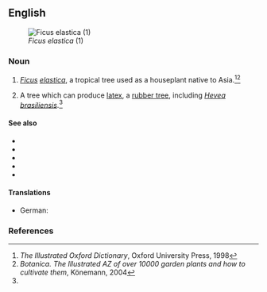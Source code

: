 ==English==
[[Image:Ficus elastica1.jpg|thumb|''Ficus elastica'' (1)]]

===Noun===
{{en-noun|sg=[[rubber]] [[plant]]}}

# {{botany}} ''[[Ficus]] [[elastica]]'', a tropical tree used as a houseplant native to Asia.<ref name="Illustr. Oxford 1998">''The Illustrated Oxford Dictionary'', Oxford University Press, 1998</ref><ref>''Botanica. The Illustrated AZ of over 10000 garden plants and how to cultivate them'', Könemann, 2004</ref>
# {{botany}} A tree which can produce [[latex]], a [[rubber tree]], including ''[[Hevea]] [[brasiliensis]]''.<ref name="Illustr. Oxford 1998"/>

====See also====
*{{pedialite}}
*{{pedialite|Ficus elastica}}
*{{specieslite|Ficus elastica}}
*{{pedialite|Hevea brasiliensis}}
*{{specieslite|Hevea brasiliensis}}

====Translations====
* German: {{t-|de|Gummibaum|m}}

===References===
<references/>